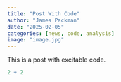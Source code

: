 ```yaml
---
title: "Post With Code"
author: "James Packman"
date: "2025-02-05"
categories: [news, code, analysis]
image: "image.jpg"
---
```


This is a post with excitable code.

```r
2 + 2
```

